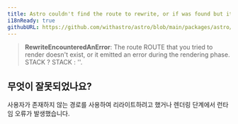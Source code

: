 ```yaml
---
title: Astro couldn't find the route to rewrite, or if was found but it emitted an error during the rendering phase.
i18nReady: true
githubURL: https://github.com/withastro/astro/blob/main/packages/astro/src/core/errors/errors-data.ts
---
```


> **RewriteEncounteredAnError**: The route ROUTE that you tried to render doesn't exist, or it emitted an error during the rendering phase. STACK ? STACK : ''.

## 무엇이 잘못되었나요?
사용자가 존재하지 않는 경로를 사용하여 리라이트하려고 했거나 렌더링 단계에서 런타임 오류가 발생했습니다.



